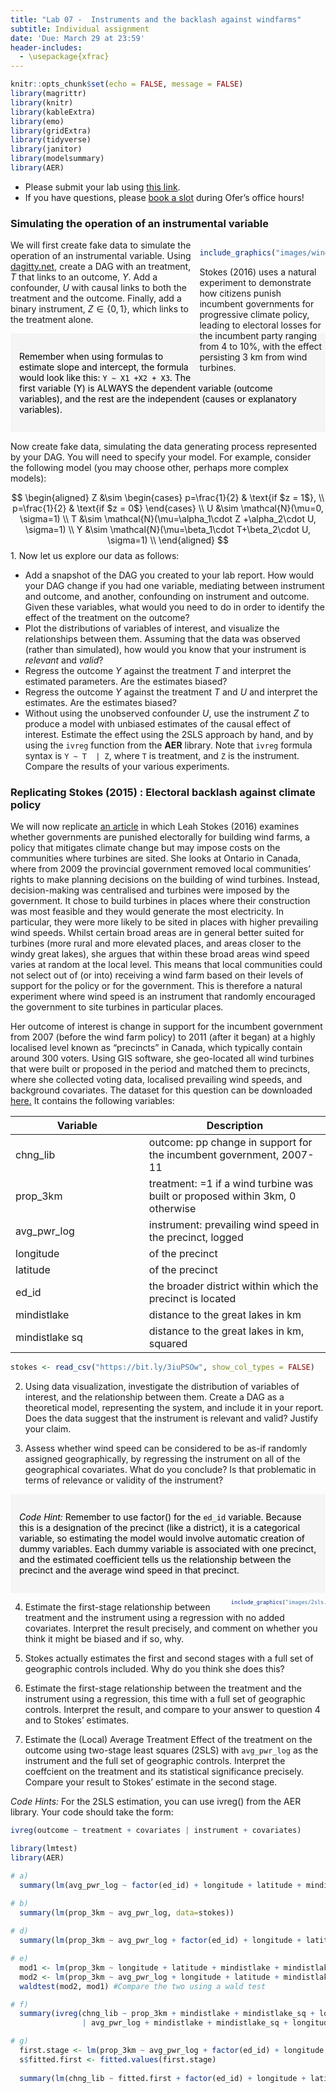 ```yaml
---
title: "Lab 07 -  Instruments and the backlash against windfarms"
subtitle: Individual assignment
date: 'Due: March 29 at 23:59'
header-includes:
  - \usepackage{xfrac} 
---
```


<style>
.column-left{
  float: left;
  width: 60%;
  text-align: left;
}
.column-right-small{
  float: right;
  width: 30%;
  text-align: right;
  padding-left: 10px;
  font-size:10px;
}

.column-right-large{
  float: right;
  width: 40%;
  text-align: left;
  padding-left: 10px;
}

.column-full{
  float: none;
  width: 100%;
  text-align: centre;
}


.column-full-left{
  float: none;
  width: 100%;
  text-align: left;
}

.center {
  height: 200px;
  border: 0px;
  text-align: center;
}


.RUsers {
  padding: 1em;
  background: aliceblue;
  color: black;
}


.SPSS {
  padding: 1em;
  background: whitesmoke;
  color: black;
}

</style>


```r
knitr::opts_chunk$set(echo = FALSE, message = FALSE)
library(magrittr)
library(knitr)
library(kableExtra)
library(emo)
library(gridExtra)
library(tidyverse)
library(janitor)
library(modelsummary)
library(AER)
```


<div class="column-full-left" >

* Please submit your lab using [this link](https://docs.google.com/forms/d/e/1FAIpQLSdZJEndcian0_EGO6tbwoYi-f8FalRe2JPmzVc2bcyFsq9hGw/viewform).   
* If you have questions, please [book a slot](https://bit.ly/OferMeet) during Ofer's office hours!

### Simulating the operation of an instrumental variable


<div class="column-right-large">


```r

include_graphics("images/windfarms.jpg")

```

Stokes (2016) uses a natural experiment to demonstrate how  citizens punish incumbent governments for progressive climate policy, leading to electoral losses for the incumbent party ranging from 4 to 10%, with the effect persisting 3 km from wind turbines.
</div>


We will first create fake data to simulate the operation of an instrumental variable. Using [dagitty.net](http://dagitty.net/dags.html), create a DAG with an treatment, $T$ that links to an outcome, $Y$. Add a confounder, $U$ with causal links to both the treatment and the outcome. Finally, add a binary instrument, $Z\in\{0,1\}$, which links to the treatment alone.

::: {.SPSS}

Remember when using formulas to estimate slope and intercept, the formula would look like this: `Y ~ X1 +X2 + X3`. The first variable (Y) is ALWAYS the dependent variable (outcome variables), and the rest are the independent (causes or explanatory variables).

:::

Now create fake data, simulating the data generating process represented by your DAG. You will need to specify your model. For example, consider the following model (you may choose other, perhaps more complex models): 

$$
\begin{aligned}
Z &\sim 
  \begin{cases}
    p=\frac{1}{2}     & \text{if $z = 1$}, \\
    p=\frac{1}{2} & \text{if $z = 0$}
  \end{cases}  \\
U &\sim \mathcal{N}(\mu=0, \sigma=1)  \\
T &\sim \mathcal{N}(\mu=\alpha_1\cdot Z +\alpha_2\cdot U, \sigma=1)  \\
Y &\sim \mathcal{N}(\mu=\beta_1\cdot T+\beta_2\cdot U, \sigma=1)  \\
\end{aligned}
$$
1. Now let us explore our data as follows:

-   Add a snapshot of the DAG you created to your lab report. How would your DAG change if you had one variable, mediating between instrument and outcome, and another, confounding on instrument and outcome. Given these variables, what would you need to do in order to identify the effect of the treatment on the outcome? 
-   Plot the distributions of variables of interest, and visualize the relationships between them. Assuming that the data was observed (rather than simulated), how would you know that  your instrument is *relevant* and *valid*? 
-   Regress the outcome $Y$ against the treatment $T$ and interpret the estimated parameters. Are the estimates biased?
-   Regress the outcome $Y$ against the treatment $T$ and $U$ and interpret the estimates. Are the estimates biased?
-   Without using the unobserved confounder $U$, use the instrument $Z$ to produce a model with unbiased estimates of the causal effect of interest. Estimate the effect using the 2SLS approach by hand, and by using the `ivreg`  function from the **AER** library. Note that `ivreg` formula syntax is `Y ~ T  | Z `, where `T` is treatment, and `Z` is the instrument. Compare the results of your various experiments. 

### Replicating Stokes (2015) : Electoral backlash against climate policy

We will now replicate [an article](https://onlinelibrary-wiley-com.proxy-ub.rug.nl/doi/full/10.1111/ajps.12220) in which Leah Stokes (2016) examines whether governments are punished electorally for building wind farms, a policy that mitigates climate change but may impose costs on the communities where turbines are sited. She looks at Ontario in Canada, where from 2009 the provincial government removed local communities' rights to make planning decisions on the building of wind turbines. Instead, decision-making was centralised and turbines were imposed by the government. It chose to build turbines in places where their construction was most feasible and they would generate the most electricity. In particular, they were more likely to be sited in places with higher prevailing wind speeds. Whilst certain broad areas are in general better suited for turbines (more rural and more elevated places, and areas closer to the windy great lakes), she argues that within these broad areas wind speed varies at random at the local level. This means that local communities could not select out of (or into) receiving a wind farm based on their levels of support for the policy or for the government. This is therefore a natural experiment where wind speed is an instrument that randomly encouraged the government to site turbines in particular places. 

Her outcome of interest is change in support for the incumbent government from 2007 (before the wind farm policy) to 2011 (after it began) at a highly localised level known as "precincts" in Canada, which typically contain around 300 voters. Using GIS software, she geo-located all wind turbines that were built or proposed in the period and matched them to precincts, where she collected voting data, localised prevailing wind speeds, and background covariates. The dataset for this question can be downloaded [here.](https://bit.ly/3iuPSOw) It  contains the following variables:


| Variable | Description |
| -------- | ----------- |
| chng_lib |outcome: pp change in support for the incumbent government, 2007-11 |
| prop_3km | treatment: =1 if a wind turbine was built or proposed within 3km, 0 otherwise |
| avg_pwr_log | instrument: prevailing wind speed in the precinct, logged |
| longitude | of the precinct |
| latitude | of the precinct |
| ed_id | the broader district within which the precinct is located |
| mindistlake | distance to the great lakes in km |
| mindistlake sq | distance to the great lakes in km, squared |


```r
stokes <- read_csv("https://bit.ly/3iuPSOw", show_col_types = FALSE)


```

2. Using data visualization, investigate the distribution of variables of interest, and the relationship between them. Create a DAG as a theoretical model, representing the system, and include it in your report. Does the data suggest that the instrument is relevant and valid? Justify your claim. 

3. Assess whether wind speed can be considered to be as-if randomly assigned geographically, by regressing the instrument on all of the geographical covariates. What do you conclude? Is that problematic in terms of relevance or validity of the instrument? 


::: {.SPSS}

*Code Hint:* Remember to use factor() for the `ed_id` variable. Because this is a designation of the precinct (like a district), it is a categorical variable, so estimating the model would involve automatic creation of dummy variables. Each dummy variable is associated with one precinct, and the estimated coefficient tells us the relationship between the precinct and the average wind speed in that precinct.

:::


</div>

<div class="column-right-small">


```r

include_graphics("images/2sls.jpg")

```
</div>

<div class="column-full-left" >


4. Estimate the first-stage relationship between treatment and the instrument using a regression with no added covariates. Interpret the result precisely, and comment on whether you think it might be biased and if so, why. 

5. Stokes actually estimates the first and second stages with a full set of geographic controls included. Why do you think she does this?

6. Estimate the first-stage relationship between the treatment and the instrument using a regression, this time with a full set of geographic controls. Interpret the result, and compare to your answer to question 4 and to Stokes' estimates. 

7. Estimate the (Local) Average Treatment Effect of the treatment on the outcome using two-stage least squares (2SLS) with `avg_pwr_log` as the instrument and the full set of geographic controls. Interpret the coeffcient on the treatment and its statistical significance precisely. Compare your result to Stokes' estimate in the second stage.

*Code Hints:* For the 2SLS estimation, you can use ivreg() from the AER library. Your code should take the form:

```r

ivreg(outcome ~ treatment + covariates | instrument + covariates)

```



```r
library(lmtest)
library(AER)

# a)  
  summary(lm(avg_pwr_log ~ factor(ed_id) + longitude + latitude + mindistlake + mindistlake_sq,data=stokes))

# b)
  summary(lm(prop_3km ~ avg_pwr_log, data=stokes))
  
# d)
  summary(lm(prop_3km ~ avg_pwr_log + factor(ed_id) + longitude + latitude + mindistlake + mindistlake_sq , data=stokes))

# e)
  mod1 <- lm(prop_3km ~ longitude + latitude + mindistlake + mindistlake_sq + as.factor(ed_id), data=stokes) # Run one model without the instrument.
  mod2 <- lm(prop_3km ~ avg_pwr_log + longitude + latitude + mindistlake + mindistlake_sq + as.factor(ed_id), data=stokes) # Run a second model with the instrument.
  waldtest(mod2, mod1) #Compare the two using a wald test

# f)
  summary(ivreg(chng_lib ~ prop_3km + mindistlake + mindistlake_sq + longitude + latitude + as.factor(ed_id) 
                | avg_pwr_log + mindistlake + mindistlake_sq + longitude + latitude + as.factor(ed_id), data = stokes))

# g)
  first.stage <- lm(prop_3km ~ avg_pwr_log + factor(ed_id) + longitude + latitude + mindistlake + mindistlake_sq , data=stokes)
  s$fitted.first <- fitted.values(first.stage)
  
  summary(lm(chng_lib ~ fitted.first + factor(ed_id) + longitude + latitude + mindistlake + mindistlake_sq , data=s))



```



</div>
